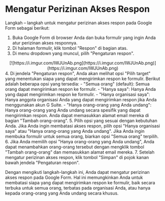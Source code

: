 # Mengatur Perizinan Akses Respon

Langkah – langkah untuk mengatur perizinan akses respon pada Google Form sebagai berikut:
1. Buka Google Form di browser Anda dan buka formulir yang ingin Anda atur perizinan akses responnya.
2. Di halaman formulir, klik tombol "Respon" di bagian atas.
3. Di menu dropdown yang muncul, pilih "Pengaturan respon".
<div align  = "center">
[![https://i.imgur.com/IWJUnAb.png](https://i.imgur.com/IWJUnAb.png)](https://i.imgur.com/IWJUnAb.png)
</div>
4. Di jendela "Pengaturan respon", Anda akan melihat opsi "Pilih target" yang menentukan siapa yang dapat mengirimkan respon ke formulir. Berikut adalah beberapa opsi yang tersedia:
   - "Semua orang" (default): Semua orang dapat mengirimkan respon ke formulir.
   - "Hanya saya": Hanya Anda yang dapat mengirimkan respon ke formulir.
   - "Hanya organisasi saya": Hanya anggota organisasi Anda yang dapat mengirimkan respon jika Anda menggunakan akun G Suite.
   - "Hanya orang-orang yang Anda undang": Hanya orang-orang yang Anda undang secara spesifik yang dapat mengirimkan respon. Anda dapat memasukkan alamat email mereka di bagian "Tambah orang-orang".
5. Pilih opsi yang sesuai dengan kebutuhan Anda. Jika Anda ingin membatasi akses respon, pilih opsi "Hanya organisasi saya" atau "Hanya orang-orang yang Anda undang". Jika Anda ingin membuka formulir untuk semua orang, biarkan opsi "Semua orang" terpilih.
6. Jika Anda memilih opsi "Hanya orang-orang yang Anda undang", Anda dapat menambahkan orang-orang tersebut dengan mengklik tombol "Tambah orang-orang" dan memasukkan alamat email mereka.
7. Setelah mengatur perizinan akses respon, klik tombol "Simpan" di pojok kanan bawah jendela "Pengaturan respon".

Dengan mengikuti langkah-langkah ini, Anda dapat mengatur perizinan akses respon pada Google Form. Hal ini memungkinkan Anda untuk membatasi siapa yang dapat mengirimkan respon ke formulir, baik secara terbuka untuk semua orang, terbatas pada organisasi Anda, atau hanya kepada orang-orang yang Anda undang secara khusus.

